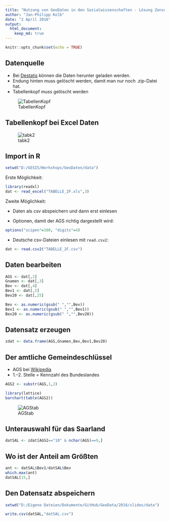 ```yaml
---
title: "Nutzung von GeoDaten in den Sozialwissenschaften - Lösung Zensus Ergebnisse"
author: "Jan-Philipp Kolb"
date: "2 April 2016"
output:
  html_document:
    keep_md: true
---
```


```r
knitr::opts_chunk$set(echo = TRUE)
```

## Datenquelle

- Bei [Destatis](https://www.destatis.de/DE/Methoden/Zensus_/Zensus.html) können die Daten herunter geladen werden.
- Endung hinten muss gelöscht werden, damit man nur noch .zip-Datei hat.
- Tabellenkopf muss gelöscht werden

![TabellenKopf](https://raw.githubusercontent.com/Japhilko/GeoData/master/data/figure/ZensusTabellenKopf.PNG)

## Tabellenkopf bei Excel Daten

![tabk2](https://raw.githubusercontent.com/Japhilko/GeoData/master/data/figure/Tabellenkopf2.PNG)

## Import in R

```r
setwd("D:/GESIS/Workshops/GeoDaten/data")
```


Erste Möglichkeit:

```r
library(readxl)
dat <- read_excel("TABELLE_2F.xls",3)
```

Zweite Möglichkeit:

- Daten als csv abspeichern und dann erst einlesen

- Optionen, damit der AGS richtig dargestellt wird:

```r
options("scipen"=100, "digits"=4)
```

- Deutsche csv-Dateien einlesen mit `read.csv2`:

```r
dat <- read.csv2("TABELLE_2F.csv")
```


## Daten bearbeiten

```r
AGS <- dat[,2]
Gnamen <- dat[,3]
Bev <- dat[,4]
Bev1 <- dat[,5]
Bev20 <- dat[,25]

Bev <- as.numeric(gsub(" ","",Bev))
Bev1 <- as.numeric(gsub(" ","",Bev1))
Bev20 <- as.numeric(gsub(" ","",Bev20))
```

## Datensatz erzeugen 

```r
zdat <- data.frame(AGS,Gnamen,Bev,Bev1,Bev20)
```

## Der amtliche Gemeindeschlüssel

- AGS bei [Wikipedia](https://de.wikipedia.org/wiki/Amtlicher_Gemeindeschl%C3%BCssel)
- 1.–2. Stelle = Kennzahl des Bundeslandes

```r
AGS2 <- substr(AGS,1,2)

library(lattice)
barchart(table(AGS2))
```

![AGStab](https://raw.githubusercontent.com/Japhilko/GeoData/master/data/figure/AGStab.png)

## Unterauswahl für das Saarland

```r
datSAL <- zdat[AGS2=="10" & nchar(AGS)==9,]
```

## Wo ist der Anteil am Größten

```r
ant <- datSAL$Bev1/datSAL$Bev
which.max(ant)
datSAL[15,]
```

## Den Datensatz abspeichern

```r
setwd("D:/Eigene Dateien/Dokumente/GitHub/GeoData/2016/slides/data")
```

```r
write.csv(datSAL,"datSAL.csv")
```

